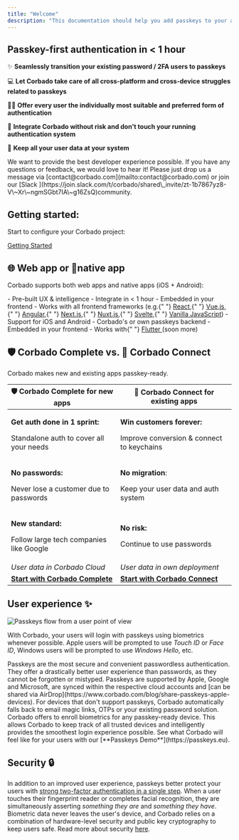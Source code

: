 ```yaml
---
title: "Welcome"
description: "This documentation should help you add passkeys to your app with Corbado."
---
```


## Passkey-first authentication in &lt; 1 hour

✨ **Seamlessly transition your existing password / 2FA users to passkeys**

💻 **Let Corbado take care of all cross-platform and cross-device struggles related to passkeys**

🤵‍♂️ **Offer every user the individually most suitable and preferred form of authentication**

🔐 **Integrate Corbado without risk and don't touch your running authentication system**

💾 **Keep all your user data at your system**

<Note>
  We want to provide the best developer experience possible. If you have any
  questions or feedback, we would love to hear it! Please just drop us a message
  via [contact@corbado.com](mailto:contact@corbado.com) or join our [Slack
  ](https://join.slack.com/t/corbado/shared\_invite/zt-1b7867yz8-V\~Xr\~ngmSGbt7IA\~g16ZsQ)community.
</Note>

## Getting started:

Start to configure your Corbado project:

[Getting Started](/overview/getting-started)

## 🌐 Web app or 📱native app

Corbado supports both web apps and native apps (iOS + Android):

<CardGroup cols={2}>
  <Card title="Web app" icon="globe" iconType="duotone">
    - Pre-built UX & intelligence - Integrate in &lt; 1 hour - Embedded in your
    frontend - Works with all frontend frameworks (e.g.{" "}
    <a href="/frontend-integration/react/">React</a>,{" "}
    <a href="/frontend-integration/vue.js">Vue.js</a>,{" "}
    <a href="/frontend-integration/angular">Angular</a>,{" "}
    <a href="/frontend-integration/next.js">Next.js</a>,{" "}
    <a href="/frontend-integration/nuxt.js">Nuxt.js</a>,{" "}
    <a href="/frontend-integration/svelte">Svelte</a>,{" "}
    <a href="/frontend-integration/vanilla-js/">Vanilla JavaScript</a>)
  </Card>
  <Card title="Native App" icon="mobile" iconType="duotone">
    - Support for iOS and Android - Corbado's or own passkeys backend - Embedded
    in your frontend - Works with{" "}
    <a href="/frontend-integration/flutter">Flutter </a>(soon more)
  </Card>
</CardGroup>

## 🛡️ Corbado Complete vs. 🧩 Corbado Connect

Corbado makes new and existing apps passkey-ready.

| 🛡️ Corbado Complete for new apps                                                                  | 🧩 Corbado Connect for existing apps                                                                 |
| ------------------------------------------------------------------------------------------------- | ---------------------------------------------------------------------------------------------------- |
| <p><strong>Get auth done in 1 sprint:</strong> </p><p>Standalone auth to cover all your needs</p> | <p><strong>Win customers forever:</strong> </p><p>Improve conversion &#x26; connect to keychains</p> |
| <p><strong>No passwords:</strong> </p><p>Never lose a customer due to passwords</p>               | <p><strong>No migration</strong>: </p><p>Keep your user data and auth system</p>                     |
| <p><strong>New standard:</strong> </p><p>Follow large tech companies like Google</p>              | <p><strong>No risk:</strong> </p><p>Continue to use passwords</p>                                    |
| _User data in Corbado Cloud_                                                                      | _User data in own deployment_                                                                        |
| [**Start with Corbado Complete**](/products/corbado-complete)                                     | [**Start with Corbado Connect**](products/corbado-connect/)                                          |

## User experience ✨

![Passkeys flow from a user point of view](/images/overview/welcome/user-flow-passkeys.png)

With Corbado, your users will login with passkeys using biometrics whenever possible. Apple users will be prompted to use _Touch ID_ or _Face ID_, Windows users will be prompted to use _Windows Hello_, etc.&#x20;

<Accordion title="Passkeys and user experience">
  Passkeys are the most secure and convenient passwordless authentication. They
  offer a drastically better user experience than passwords, as they cannot be
  forgotten or mistyped. Passkeys are supported by Apple, Google and Microsoft,
  are synced within the respective cloud accounts and [can be shared via
  AirDrop](https://www.corbado.com/blog/share-passkeys-apple-devices). For
  devices that don't support passkeys, Corbado automatically falls back to email
  magic links, OTPs or your existing password solution. Corbado offers to enroll
  biometrics for any passkey-ready device. This allows Corbado to keep track of
  all trusted devices and intelligently provides the smoothest login experience
  possible.
</Accordion>

<Note>
  See what Corbado will feel like for your users with our [**Passkeys
  Demo**](https://passkeys.eu).
</Note>

## Security 🔒

In addition to an improved user experience, passkeys better protect your users with [strong two-factor authentication in a single step](https://www.corbado.com/blog/passkeys-vs-2fa-security). When a user touches their fingerprint reader or completes facial recognition, they are simultaneously asserting _something they are_ and _something they have_. Biometric data never leaves the user's device, and Corbado relies on a combination of hardware-level security and public key cryptography to keep users safe. Read more about security [here](/other/security-and-privacy).
